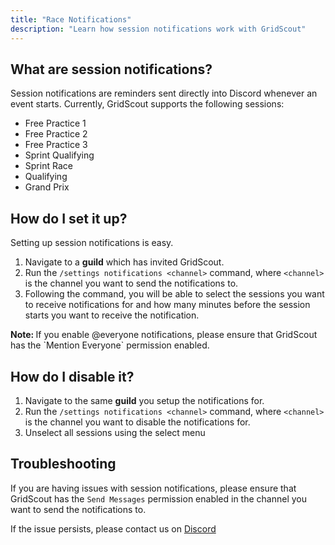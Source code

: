 ```yaml
---
title: "Race Notifications"
description: "Learn how session notifications work with GridScout"
---
```


## What are session notifications?
Session notifications are reminders sent directly into Discord whenever an event starts.
Currently, GridScout supports the following sessions:
- Free Practice 1
- Free Practice 2
- Free Practice 3
- Sprint Qualifying
- Sprint Race
- Qualifying
- Grand Prix

## How do I set it up?
Setting up session notifications is easy.

1. Navigate to a **guild** which has invited GridScout.
2. Run the `/settings notifications <channel>` command, where `<channel>` is the channel you want to send the notifications to.
3. Following the command, you will be able to select the sessions you want to receive notifications for and how many minutes before the session starts you want to receive the notification.

<Note>
  <b>Note: </b>
  If you enable @everyone notifications, please ensure that GridScout has the `Mention Everyone` permission enabled.
</Note>

## How do I disable it?
1. Navigate to the same **guild** you setup the notifications for.
2. Run the `/settings notifications <channel>` command, where `<channel>` is the channel you want to disable the notifications for.
3. Unselect all sessions using the select menu

## Troubleshooting
If you are having issues with session notifications, please ensure that GridScout has the `Send Messages` permission enabled in the channel you want to send the notifications to.

If the issue persists, please contact us on [Discord](https://discord.com/invite/SdK9QCquP4)

